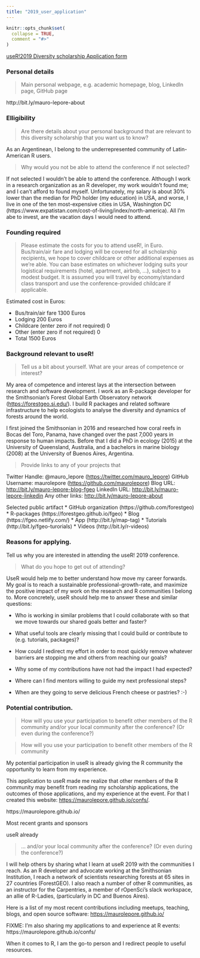 ```yaml
---
title: "2019_user_application"
---
```


```r
knitr::opts_chunk$set(
  collapse = TRUE,
  comment = "#>"
)
```

[useR!2019 Diversity scholarship Application form](https://lime.nathalievilla.org/index.php/395586?lang=en)

### Personal details

> Main personal webpage, e.g. academic homepage, blog, LinkedIn page, GitHub page

http://bit.ly/mauro-lepore-about

### Elligibility

> Are there details about your personal background that are relevant to this diversity scholarship that you want us to know?

As an Argentinean, I belong to the underrepresented community of Latin-American R users. 

> Why would you not be able to attend the conference if not selected?

If not selected I wouldn't be able to attend the conference. Although I work in a research organization as an R developer, my work wouldn't found me; and I can't afford to found myself. Unfortunately, my salary is about 30% lower than the median for PhD holder (my education) in USA, and worse, I live in one of the ten most-expensive cities in USA, Washington DC (https://www.expatistan.com/cost-of-living/index/north-america). All I'm abe to invest, are the vacation days I would need to attend.

### Founding required

> Please estimate the costs for you to attend useR!, in Euro. Bus/train/air fare and lodging will be covered for all scholarship recipients, we hope to cover childcare or other additional expenses as we’re able. You can base estimates on whichever lodging suits your logistical requirements (hotel, apartment, airbnb, ...), subject to a modest budget. It is assumed you will travel by economy/standard class transport and use the conference-provided childcare if applicable.

Estimated cost in Euros:

* Bus/train/air fare 1300 Euros
* Lodging 200 Euros
* Childcare (enter zero if not required) 0
* Other (enter zero if not required) 0
* Total 1500 Euros

### Background relevant to useR!

> Tell us a bit about yourself. What are your areas of competence or interest? 

My area of competence and interest lays at the intersection between research and software development. I work as an R-package developer for the Smithsonian's Forest Global Earth Observatory network (<https://forestgeo.si.edu/>). I build R packages and related software infrastructure to help ecologists to analyse the diversity and dynamics of forests around the world.

I first joined the Smithsonian in 2016 and researched how coral reefs in Bocas del Toro, Panama, have changed over the past 7,000 years in response to human impacts. Before that I did a PhD in ecology (2015) at the University of Queensland, Australia, and a bachelors in marine biology (2008) at the University of Buenos Aires, Argentina.

> Provide links to any of your projects that

Twitter Handle: \@mauro_lepore (<https://twitter.com/mauro_lepore>)
GitHub Username: maurolepore (<https://github.com/maurolepore>)
Blog URL: <http://bit.ly/mauro-lepore-blog-fgeo>
LinkedIn URL: <http://bit.ly/mauro-lepore-linkedin>
Any other links: <http://bit.ly/mauro-lepore-about>

Selected public artifact
* GitHub organization (https://github.com/forestgeo)
* R-packages (https://forestgeo.github.io/fgeo)
* Blog (https://fgeo.netlify.com/)
* App (http://bit.ly/map-tag)
* Tutorials (http://bit.ly/fgeo-turorials)
* Videos (http://bit.ly/r-videos)

### Reasons for applying.

Tell us why you are interested in attending the useR! 2019 conference.

>  What do you hope to get out of attending?

UseR would help me to better understand how move my career forwards. My goal is to reach a sustainable professional-growth-rate, and maximize the positive impact of my work on the research and R communities I belong to. More concretely, useR should help me to answer these and similar questions:

* Who is working in similar problems that I could collaborate with so that we move towards our shared goals better and faster?

* What useful tools are clearly missing that I could build or contribute to (e.g. tutorials, packages)?

* How could I redirect my effort in order to most quickly remove whatever barriers are stopping me and others from reaching our goals?

* Why some of my contributions have not had the impact I had expected?

* Where can I find mentors willing to guide my next professional steps?

* When are they going to serve delicious French cheese or pastries? :-)

### Potential contribution.

> How will you use your participation to benefit other members of the R community and/or your local community after the conference? (Or even during the conference?)


> How will you use your participation to benefit other members of the R community

My potential participation in useR is already giving the R community the opportunity to learn from my experience. 


This application to useR made me realize that other members of the R community may benefit from reading my scholarship applications, the outcomes of those applications, and my experience at the event. For that I created this website: <https://maurolepore.github.io/confs/>.



https://maurolepore.github.io/

Most recent grants and sponsors



useR already 

> ... and/or your local community after the conference? (Or even during the conference?)




I will help others by sharing what I learn at useR 2019 with the communities I reach. As an R developer and advocate working at the Smithsonian Institution, I reach a network of scientists researching forests at 65 sites in 27 countries (ForestGEO). I also reach a number of other R communities, as an instructor for the Carpentries, a member of rOpenSci's slack workspace, an allie of R-Ladies, (particularly in DC and Buenos Aires).

Here is a list of my most recent contributions including meetups, teaching, blogs, and open source software: <https://maurolepore.github.io/>

FIXME: I'm also sharing my applications to and experience at R events: https://maurolepore.github.io/confs/

When it comes to R, I am the go-to person and I redirect people to useful resources.
